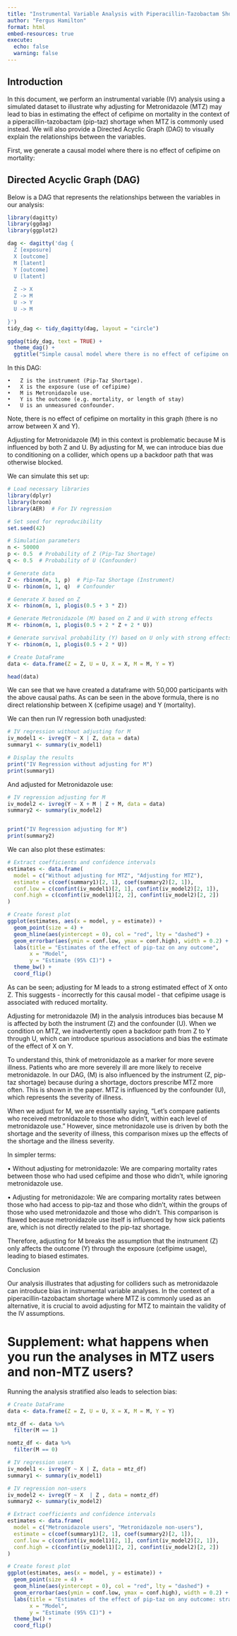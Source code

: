 ```yaml
---
title: "Instrumental Variable Analysis with Piperacillin-Tazobactam Shortage"
author: "Fergus Hamilton"
format: html
embed-resources: true
execute:
  echo: false
  warning: false
---
```


## Introduction

In this document, we perform an instrumental variable (IV) analysis using a simulated dataset to illustrate why adjusting for Metronidazole (MTZ) may lead to bias in estimating the effect of cefipime on mortality in the context of a piperacillin-tazobactam (pip-taz) shortage when MTZ is commonly used instead. We will also provide a Directed Acyclic Graph (DAG) to visually explain the relationships between the variables.

First, we generate a causal model where there is no effect of cefipime on mortality:

## Directed Acyclic Graph (DAG)

Below is a DAG that represents the relationships between the variables in our analysis:

```r
library(dagitty)
library(ggdag)
library(ggplot2)

dag <- dagitty('dag {
  Z [exposure]
  X [outcome]
  M [latent]
  Y [outcome]
  U [latent]
  
  Z -> X
  Z -> M
  U -> Y
  U -> M

}')
tidy_dag <- tidy_dagitty(dag, layout = "circle")

ggdag(tidy_dag, text = TRUE) +
  theme_dag() +
  ggtitle("Simple causal model where there is no effect of cefipime on mortality:")

```

In this DAG:

```         
•   Z is the instrument (Pip-Taz Shortage).
•   X is the exposure (use of cefipime)
•   M is Metronidazole use.
•   Y is the outcome (e.g. mortality, or length of stay)
•   U is an unmeasured confounder.
```
Note, there is no effect of cefipime on mortality in this graph (there is no arrow between X and Y).

Adjusting for Metronidazole (M) in this context is problematic because M is influenced by both Z and U. By adjusting for M, we can introduce bias due to conditioning on a collider, which opens up a backdoor path that was otherwise blocked.

We can simulate this set up:

```r
# Load necessary libraries
library(dplyr)
library(broom)
library(AER)  # For IV regression

# Set seed for reproducibility
set.seed(42)

# Simulation parameters
n <- 50000
p <- 0.5  # Probability of Z (Pip-Taz Shortage)
q <- 0.5  # Probability of U (Confounder)

# Generate data
Z <- rbinom(n, 1, p)  # Pip-Taz Shortage (Instrument)
U <- rbinom(n, 1, q)  # Confounder

# Generate X based on Z 
X <- rbinom(n, 1, plogis(0.5 + 3 * Z))

# Generate Metronidazole (M) based on Z and U with strong effects
M <- rbinom(n, 1, plogis(0.5 + 2 * Z + 2 * U))

# Generate survival probability (Y) based on U only with strong effects, and no causal effect of X
Y <- rbinom(n, 1, plogis(0.5 + 2 * U))

# Create DataFrame
data <- data.frame(Z = Z, U = U, X = X, M = M, Y = Y)

head(data)
```

We can see that we have created a dataframe with 50,000 participants with the above causal paths. As can be seen in the above formula, there is no direct relationship between X (cefipime usage) and Y (mortality).

We can then run IV regression both unadjusted:

```r
# IV regression without adjusting for M
iv_model1 <- ivreg(Y ~ X | Z, data = data)
summary1 <- summary(iv_model1)

# Display the results
print("IV Regression without adjusting for M")
print(summary1)

```


And adjusted for Metronidazole use:
```r
# IV regression adjusting for M
iv_model2 <- ivreg(Y ~ X + M | Z + M, data = data)
summary2 <- summary(iv_model2)


print("IV Regression adjusting for M")
print(summary2)
```

We can also plot these estimates:

```r
# Extract coefficients and confidence intervals
estimates <- data.frame(
  model = c("Without adjusting for MTZ", "Adjusting for MTZ"),
  estimate = c(coef(summary1)[2, 1], coef(summary2)[2, 1]),
  conf.low = c(confint(iv_model1)[2, 1], confint(iv_model2)[2, 1]),
  conf.high = c(confint(iv_model1)[2, 2], confint(iv_model2)[2, 2])
)

# Create forest plot
ggplot(estimates, aes(x = model, y = estimate)) +
  geom_point(size = 4) +
  geom_hline(aes(yintercept = 0), col = "red", lty = "dashed") +
  geom_errorbar(aes(ymin = conf.low, ymax = conf.high), width = 0.2) +
  labs(title = "Estimates of the effect of pip-taz on any outcome",
       x = "Model",
       y = "Estimate (95% CI)") +
  theme_bw() +
  coord_flip()
```

As can be seen; adjusting for M leads to a strong estimated effect of X onto Z. This suggests - incorrectly for this causal model - that cefipime usage is associated with reduced mortality.

Adjusting for metronidazole (M) in the analysis introduces bias because M is affected by both the instrument (Z) and the confounder (U). When we condition on MTZ, we inadvertently open a backdoor path from Z to Y through U, which can introduce spurious associations and bias the estimate of the effect of X on Y.

To understand this, think of metronidazole as a marker for more severe illness. Patients who are more severely ill are more likely to receive metronidazole. In our DAG, (M) is also influenced by the instrument (Z, pip-taz shortage) because during a shortage, doctors prescribe MTZ more often. This is shown in the paper. MTZ is influenced by the confounder (U), which represents the severity of illness.

When we adjust for M, we are essentially saying, “Let’s compare patients who received metronidazole to those who didn’t, within each level of metronidazole use.” However, since metronidazole use is driven by both the shortage and the severity of illness, this comparison mixes up the effects of the shortage and the illness severity.

In simpler terms:

• Without adjusting for metronidazole: We are comparing mortality rates between those who had used cefipime and those who didn’t, while ignoring metronidazole use.

• Adjusting for metronidazole: We are comparing mortality rates between those who had access to pip-taz and those who didn’t, within the groups of those who used metronidazole and those who didn’t. This comparison is flawed because metronidazole use itself is influenced by how sick patients are, which is not directly related to the pip-taz shortage.


Therefore, adjusting for M breaks the assumption that the instrument (Z) only affects the outcome (Y) through the exposure (cefipime usage), leading to biased estimates.

Conclusion

Our analysis illustrates that adjusting for colliders such as metronidazole can introduce bias in instrumental variable analyses. In the context of a piperacillin-tazobactam shortage where MTZ is commonly used as an alternative, it is crucial to avoid adjusting for MTZ to maintain the validity of the IV assumptions.


# Supplement: what happens when you run the analyses in MTZ users and non-MTZ users?

Running the analysis stratified also leads to selection bias:

```r
# Create DataFrame
data <- data.frame(Z = Z, U = U, X = X, M = M, Y = Y)

mtz_df <- data %>%
  filter(M == 1)

nomtz_df <- data %>%
  filter(M == 0)

# IV regression users
iv_model1 <- ivreg(Y ~ X | Z, data = mtz_df)
summary1 <- summary(iv_model1)

# IV regression non-users
iv_model2 <- ivreg(Y ~ X  | Z , data = nomtz_df)
summary2 <- summary(iv_model2)

# Extract coefficients and confidence intervals
estimates <- data.frame(
  model = c("Metronidazole users", "Metronidazole non-users"),
  estimate = c(coef(summary1)[2, 1], coef(summary2)[2, 1]),
  conf.low = c(confint(iv_model1)[2, 1], confint(iv_model2)[2, 1]),
  conf.high = c(confint(iv_model1)[2, 2], confint(iv_model2)[2, 2])
)

# Create forest plot
ggplot(estimates, aes(x = model, y = estimate)) +
  geom_point(size = 4) +
  geom_hline(aes(yintercept = 0), col = "red", lty = "dashed") +
  geom_errorbar(aes(ymin = conf.low, ymax = conf.high), width = 0.2) +
  labs(title = "Estimates of the effect of pip-taz on any outcome: stratified",
       x = "Model",
       y = "Estimate (95% CI)") +
  theme_bw() +
  coord_flip()

```

